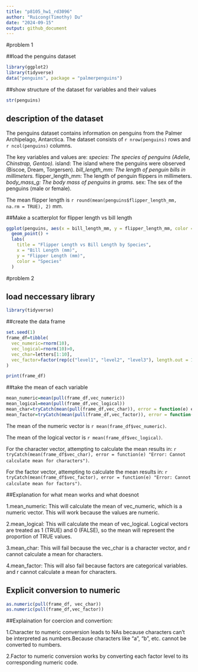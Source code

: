 ```yaml
---
title: "p8105_hw1_rd3096"
author: "Ruicong(Timothy) Du"
date: "2024-09-15"
output: github_document
---
```

#problem 1

##load the penguins dataset
```r
library(ggplot2)
library(tidyverse)
data("penguins", package = "palmerpenguins")
```
##show structure of the dataset for variables and their values
```r
str(penguins)
```

## description of the dataset
The penguins dataset contains information on penguins from the Palmer Archipelago, Antarctica. The dataset consists of `r nrow(penguins)` rows and `r ncol(penguins)` columns.

The key variables and values are:
*species: The species of penguins (Adelie, Chinstrap, Gentoo).
*island: The island where the penguins were observed (Biscoe, Dream, Torgersen).
*bill_length_mm: The length of penguin bills in millimeters.
*flipper_length_mm: The length of penguin flippers in millimeters.
*body_mass_g: The body mass of penguins in grams.
*sex: The sex of the penguins (male or female).

The mean flipper length is `r round(mean(penguins$flipper_length_mm, na.rm = TRUE), 2)` mm.

##Make a scatterplot for flipper length vs bill length
```r
ggplot(penguins, aes(x = bill_length_mm, y = flipper_length_mm, color = species)) +
  geom_point() +
  labs(
    title = "Flipper Length vs Bill Length by Species",
    x = "Bill Length (mm)",
    y = "Flipper Length (mm)",
    color = "Species"
  ) 
```

#problem 2

## load neccessary library
```r
library(tidyverse)
```

##create the data frame
```r
set.seed(1)
frame_df=tibble(
  vec_numeric=rnorm(10),
  vec_logical=rnorm(10)>0,
  vec_char=letters[1:10],
  vec_factor=factor(rep(c("level1", "level2", "level3"), length.out = 10))
)

print(frame_df)
```

##take the mean of each variable
```r
mean_numeric=mean(pull(frame_df,vec_numeric))
mean_logical=mean(pull(frame_df,vec_logical))
mean_char=tryCatch(mean(pull(frame_df,vec_char)), error = function(e) e)
mean_factor=tryCatch(mean(pull(frame_df,vec_factor)), error = function(e) e)
```

The mean of the numeric vector is `r mean(frame_df$vec_numeric)`.

The mean of the logical vector is `r mean(frame_df$vec_logical)`.

For the character vector, attempting to calculate the mean results in: `r tryCatch(mean(frame_df$vec_char), error = function(e) "Error: Cannot calculate mean for characters")`.

For the factor vector, attempting to calculate the mean results in: `r tryCatch(mean(frame_df$vec_factor), error = function(e) "Error: Cannot calculate mean for factors")`.


##Explanation for what mean works and what doesnot

1.mean_numeric: This will calculate the mean of vec_numeric, which is a numeric vector. This will work because the values are numeric.

2.mean_logical: This will calculate the mean of vec_logical. Logical vectors are treated as 1 (TRUE) and 0 (FALSE), so the mean will represent the proportion of TRUE values.

3.mean_char: This will fail because the vec_char is a character vector, and r cannot calculate a mean for characters. 

4.mean_factor: This will also fail because factors are categorical variables. and r cannot calculate a mean for characters. 

## Explicit conversion to numeric
```r
as.numeric(pull(frame_df, vec_char))
as.numeric(pull(frame_df,vec_factor))
```

##Explaination for coercion and convertion:

1.Character to numeric conversion leads to NAs because characters can't be interpreted as numbers.Because characters like "a", "b", etc. cannot be converted to numbers.

2.Factor to numeric conversion works by converting each factor level to its corresponding numeric code.                   